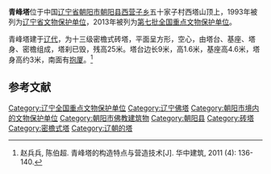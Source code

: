 {{文物保护单位
| 级别 = 全国
| 名称 = 青峰塔
| 图片 = 
| 所在 = [[辽宁省|辽宁省]][[朝阳市|朝阳市]][[朝阳县|朝阳县]]
| 分类 = 古建筑
| 时代 = 辽
| 编号 = 7-0932-3-230
| 登录 = 2013年3月5日
}}
'''青峰塔'''位于中国[[辽宁省|辽宁省]][[朝阳市|朝阳市]][[朝阳县|朝阳县]][[西营子乡|西营子乡]]五十家子村西塔山顶上，1993年被列为[[辽宁省文物保护单位|辽宁省文物保护单位]]，2013年被列为[[第七批全国重点文物保护单位|第七批全国重点文物保护单位]]。

青峰塔建于[[辽代|辽代]]，为十三级密檐式砖塔，平面呈方形，空心，由塔台、基座、塔身、密檐组成，塔刹已毁，残高25米。塔台边长9米，高1.6米，基座高4.6米，塔身高约3米，南面有[[抱厦|抱厦]]。<ref>赵兵兵, 陈伯超. 青峰塔的构造特点与营造技术[J]. 华中建筑, 2011 (4): 136-140.</ref>

==参考文献==
{{Reflist|2}}

{{辽宁全国重点文物保护单位}}

{{DEFAULTSORT:Q}}
[[Category:辽宁全国重点文物保护单位|Category:辽宁全国重点文物保护单位]]
[[Category:辽宁佛塔|Category:辽宁佛塔]]
[[Category:朝阳市境内的文物保护单位|Category:朝阳市境内的文物保护单位]]
[[Category:朝阳市佛教建筑物|Category:朝阳市佛教建筑物]]
[[Category:朝阳县|Category:朝阳县]]
[[Category:砖塔|Category:砖塔]]
[[Category:密檐式塔|Category:密檐式塔]]
[[Category:辽朝的塔|Category:辽朝的塔]]